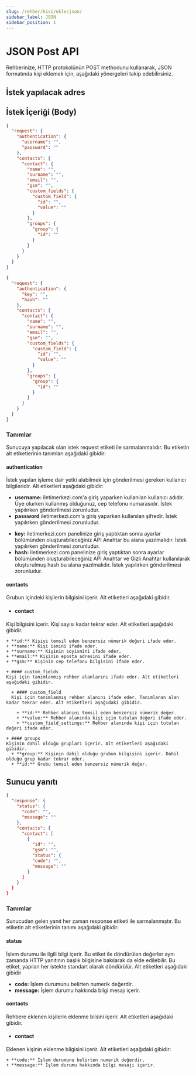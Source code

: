 ```yaml
---
slug: /rehber/kisi/ekle/json/
sidebar_label: JSON
sidebar_position: 1
---
```



# JSON Post API
<AccessWarning />
Rehberinize, HTTP protokolünün POST methodunu kullanarak, JSON formatında kişi eklemek için, aşağıdaki yönergeleri takip edebilirsiniz.

## İstek yapılacak adres

<RequestURL type="POST" url="https://api.iletimerkezi.com/v1/add-contacts/json" />

## İstek İçeriği (Body)
```json title="Eğer kullanıcı adı ve şifre kullanılarak işlem yapıyorsanız isteğin içeriği"
{
  "request": {
    "authentication": {
      "username": "",
      "password": ""
    },
    "contacts": {
      "contact": {
        "name": "",
        "surname": "",
        "email": "",
        "gsm": "",
        "custom_fields": {
          "custom_field": {
            "id": "",
            "value": ""
          }
        },
        "groups": {
          "group": {
            "id": ""
          }
        }
      }
    }
  }
}
```

```json title="Eğer API Anahtarı kullanılarak işlem yapıyorsanız isteğin içeriği"
{
  "request": {
    "authentication": {
      "key": "",
      "hash": ""
    },
    "contacts": {
      "contact": {
        "name": "",
        "surname": "",
        "email": "",
        "gsm": "",
        "custom_fields": {
          "custom_field": {
            "id": "",
            "value": ""
          }
        },
        "groups": {
          "group": {
            "id": ""
          }
        }
      }
    }
  }
}
```

### Tanımlar

Sunucuya yapılacak olan istek <Badge>request</Badge> etiketi ile sarmalanmalıdır. Bu etiketin alt etiketlerinin tanımları aşağıdaki gibidir:

#### authentication
İstek yapılan işleme dair yetki alabilmek için gönderilmesi gereken kullanıcı bilgileridir. Alt etiketleri aşağıdaki gibidir:

<Tabs>
  <TabItem value="username" label="Kullanıcı Adı">
    <ul>
      <li>
        <strong>username:</strong> iletimerkezi.com'a giriş yaparken kullanılan kullanıcı adıdır. Üye olurken kullanmış olduğunuz, cep telefonu numarasıdır. İstek yapılırken gönderilmesi zorunludur.
      </li>
      <li>
        <strong>password</strong> iletimerkezi.com'a giriş yaparken kullanılan şifredir. İstek yapılırken gönderilmesi zorunludur.
      </li>
    </ul>
  </TabItem>
  <TabItem value="api-key" label="API Anahtarı">
    <ul>
      <li>
        <strong>key:</strong> iletimerkezi.com panelinize giriş yaptıktan sonra ayarlar bölümünden oluşturabileceğiniz API Anahtar bu alana yazılmalıdır. İstek yapılırken gönderilmesi zorunludur.
      </li>
      <li>
        <strong>hash:</strong> iletimerkezi.com panelinize giriş yaptıktan sonra ayarlar bölümünden oluşturabileceğiniz API Anahtar ve Gizli Anahtar kullanılarak oluşturulmuş hash bu alana yazılmalıdır. İstek yapılırken gönderilmesi zorunludur.
      </li>
    </ul>
  </TabItem>
</Tabs>

#### contacts
Grubun içindeki kişilerin bilgisini içerir. Alt etiketleri aşağıdaki gibidir.

  + #### contact
  Kişi bilgisini içerir. Kişi sayısı kadar tekrar eder. Alt etiketleri aşağıdaki gibidir.

    + **id:** Kişiyi temsil eden benzersiz nümerik değeri ifade eder.
    + **name:** Kişi ismini ifade eder.
    + **surname:** Kişinin soyismini ifade eder.
    + **email:** Kişinin eposta adresini ifade eder.
    + **gsm:** Kişinin cep telefonu bilgisini ifade eder.

    + #### custom_fields
    Kişi için tanımlanmış rehber alanlarını ifade eder. Alt etiketleri aşağıdaki gibidir.

      + #### custom_field
      Kişi için tanımlanmış rehber alanını ifade eder. Tanımlanan alan kadar tekrar eder. Alt etiketleri aşağıdaki gibidir.

        + **id:** Rehber alanını temsil eden benzersiz nümerik değer.
        + **value:** Rehber alanında kişi için tutulan değeri ifade eder.
        + **custom_field_settings:** Rehber alanında kişi için tutulan değeri ifade eder.

    + #### groups
    Kişinin dahil olduğu grupları içerir. Alt etiketleri aşağıdaki gibidir.
      + **group:** Kişinin dahil olduğu grubun bilgisini içerir. Dahil olduğu grup kadar tekrar eder.
      + **id:** Grubu temsil eden benzersiz nümerik değer.

## Sunucu yanıtı

```json
{
  "response": {
    "status": {
      "code": "",
      "message": ""
    },
    "contacts": {
      "contact": [
        {
          "id": "",
          "gsm": "",
          "status": {
          "code": "",
          "message": ""
        }
      ]
    }
  }
}
```

### Tanımlar

Sunucudan gelen yanıt her zaman <Badge>response</Badge> etiketi ile sarmalanmıştır. Bu etiketin alt etiketlerinin tanımı aşağıdaki gibidir:

#### status
İşlem durumu ile ilgili bilgi içerir. Bu etiket ile döndürülen değerler aynı zamanda HTTP yanıtının başlık bilgisine bakılarak da elde edilebilir. Bu etiket, yapılan her istekte standart olarak döndürülür. Alt etiketleri aşağıdaki gibidir

+ **code:** İşlem durumunu belirten numerik değerdir.
+ **message:** İşlem durumu hakkında bilgi mesajı içerir.

#### contacts
Rehbere eklenen kişilerin eklenme bilsini içerir. Alt etiketleri aşağıdaki gibidir.

  + #### contact
  Eklenen kişinin eklenme bilgisini içerir. Alt etiketleri aşağıdaki gibidir:

    + **code:** İşlem durumunu belirten numerik değerdir.
    + **message:** İşlem durumu hakkında bilgi mesajı içerir.